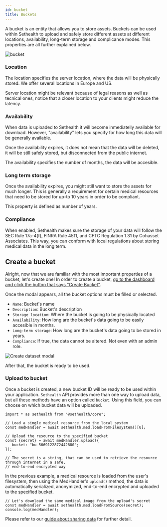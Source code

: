 ```yaml
---
id: bucket
title: Buckets
---
```


A bucket is an entity that allows you to store assets. Buckets can be used within Sethealth to upload and safely store different assets at
different locations, availability, long-term storage and complicance modes. This properties are all further explained below.

<div style={{textAlign:"center"}}>
  <img alt="bucket" style={{borderRadius:"5px"}} src={useBaseUrl('docs-img/bu.png')} />
</div>

### Location

The location specifies the server location, where the data will be physically stored. We offer several locations in Europe and US.

Server location might be relevant because of legal reasons as well as tecnical ones, notice that a closer location
to your clients might reduce the latency.


### Availability

When data is uploaded to Sethealth it will become inmediatelly available for download.
However, "availability" lets you specify for how long this data will be generally available.

Once the availability expires, it does not mean that the data will be deleted, it will be still safely stored, but disconnected from the public internet.

The availability specifies the number of months, the data will be accesible.

### Long term storage

Once the availability expires, you might still want to store the assets for much longer. This is generally a requirement for
certain medical resources that need to be stored for up-to 10 years in order to be compliant.

This property is defined as number of years.

### Compliance

When enabled, Sethealth makes sure the storage of your data will follow the SEC Rule 17a-4(f), FINRA Rule 4511, and CFTC Regulation 1.31 by Cohasset Associates.
This way, you can conform with local regulations about storing medical data in the long term.


## Create a bucket

Alright, now that we are familiar with the most important properties of a bucket, let's create one!
In order to create a bucket, [go to the dashboard and click the button that says "Create Bucket"](https://dashboard.set.health/admin/buckets).

Once the modal appears, all the bucket options must be filled or selected.

  - `Name`: Bucket's name
  - `Description`: Bucket's description
  - `Storage location`: Where the bucket is going to be physically located
  - `Availability`: How long are the bucket's data going to be easily accesible in months.
  - `Long-term storage`: How long are the bucket's data going to be stored in years.
  - `Compliance`: If true, the data cannot be altered. Not even with an admin role.

<div style={{textAlign:"center"}}>
    <img alt="Create dataset modal" style={{maxWidth:"400px", borderRadius:"5px"}} src={useBaseUrl('docs-img/bu-create-modal.png')} />
</div>

After that, the bucket is ready to be used.

### Upload to bucket

Once a bucket is created, a new bucket ID will be ready to be used within your application. `Sethealth` API provides more than one way to
upload data, but all these methods have an option called `bucket`. Using this field, you can choose on which bucket data will be uploaded.

```tsx
import * as sethealth from "@sethealth/core";

// Load a single medical resource from the local system
const medHandler = await sethealth.med.loadFromFilesystem()[0];

// Upload the resource to the specified bucket
const {secret} = await medHandler.upload({  
   bucket: "bu-5669122872442880";
});

// The secret is a string, that can be used to retrieve the resource through internet in a safe,
// end-to-end encrypted way
```

In the previous example, a medical resource is loaded from the user's filesystem, then using the MedHandler's `upload()` method,
the data is automatically serialized, anonymized, end-to-end encrypted and uploaded to the specified bucket.

```tsx
// Let's download the same medical image from the upload's secret
const medHandler = await sethealth.med.loadFromSource(secret);
console.log(medHandler);
```

Please refer to our [guide about sharing data](../guides/sharing-data) for further detail.
